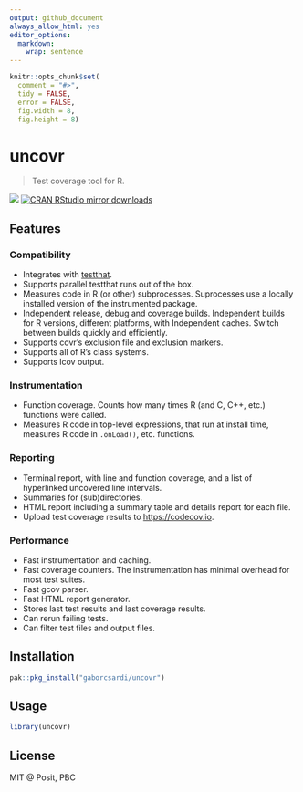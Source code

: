 ```yaml
---
output: github_document
always_allow_html: yes
editor_options:
  markdown:
    wrap: sentence
---
```


<!-- README.md is generated from README.Rmd. Please edit that file -->

```r
knitr::opts_chunk$set(
  comment = "#>",
  tidy = FALSE,
  error = FALSE,
  fig.width = 8,
  fig.height = 8)
```

# uncovr

> Test coverage tool for R.

[![](http://www.r-pkg.org/badges/version/uncovr)](http://www.r-pkg.org/pkg/uncovr)
[![CRAN RStudio mirror downloads](http://cranlogs.r-pkg.org/badges/uncovr)](http://www.r-pkg.org/pkg/uncovr)

## Features

### Compatibility

* Integrates with [testthat](https://testthat.r-lib.org/).
* Supports parallel testthat runs out of the box.
* Measures code in R (or other) subprocesses. Suprocesses use a locally
  installed version of the instrumented package.
* Independent release, debug and coverage builds. Independent builds
  for R versions, different platforms, with Independent caches. Switch
  between builds quickly and efficiently.
* Supports covr's exclusion file and exclusion markers.
* Supports all of R's class systems.
* Supports lcov output.

### Instrumentation

* Function coverage. Counts how many times R (and C, C++, etc.) functions
  were called.
* Measures R code in top-level expressions, that run at install time,
  measures R code in `.onLoad()`, etc. functions.

### Reporting

* Terminal report, with line and function coverage, and a list of hyperlinked
  uncovered line intervals.
* Summaries for (sub)directories.
* HTML report including a summary table and details report for each file.
* Upload test coverage results to <https://codecov.io>.

### Performance

* Fast instrumentation and caching.
* Fast coverage counters. The instrumentation has minimal overhead for most
  test suites.
* Fast gcov parser.
* Fast HTML report generator.
* Stores last test results and last coverage results.
* Can rerun failing tests.
* Can filter test files and output files.

## Installation

```r
pak::pkg_install("gaborcsardi/uncovr")
```

## Usage

```r
library(uncovr)
```

## License

MIT @ Posit, PBC
